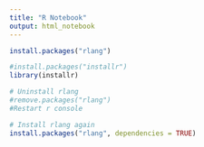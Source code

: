 ```yaml
---
title: "R Notebook"
output: html_notebook
---
```



```r
install.packages("rlang") 
```

```r
#install.packages("installr")
library(installr)

# Uninstall rlang
#remove.packages("rlang") 
#Restart r console

# Install rlang again
install.packages("rlang", dependencies = TRUE)
```

